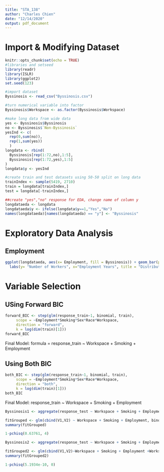 ```yaml
---
title: "STA_138"
author: "Charles Chien"
date: "12/14/2020"
output: pdf_document
---
```


# Import & Modifying Dataset
```r
knitr::opts_chunk$set(echo = TRUE)
#libraries and setseed
library(readr)
library(ISLR)
library(ggplot2)
set.seed(123)

#import dataset
Byssinosis <- read_csv("Byssinosis.csv")

#turn numerical variable into factor
Byssinosis$Workspace <- as.factor(Byssinosis$Workspace)

#make long data from wide data
yes <- Byssinosis$Byssinosis
no <- Byssinosis$`Non-Byssinosis`
yesInd <- c(
  rep(0,sum(no)),
  rep(1,sum(yes))
  )
longdata <- rbind(
  Byssinosis[rep(1:72,no),1:5],
  Byssinosis[rep(1:72,yes),1:5]
)
longdata$y <- yesInd

#create train and test datasets using 50-50 split on long data
trainIndex <- sample(5419, 2710)
train = longdata[trainIndex,] 
test = longdata[-trainIndex,]

##create "yes","no" response for EDA, change name of column y
longdataeda <- longdata
longdataeda$y <- ifelse(longdata$y==1,"Yes","No")
names(longdataeda)[names(longdataeda) == "y"] <- "Byssinosis"
```

# Exploratory Data Analysis

## Employment
```r
ggplot(longdataeda, aes(x= Employment, fill = Byssinosis)) + geom_bar(position = position_dodge())+
  labs(y= "Number of Workers", x="Employment Years", title = "Distribution of Byssinosis by Employment Years")
```



# Variable Selection


## USing Forward BIC
```r
forward_BIC <- step(glm(response_train~1, binomial, train),
     scope = ~Employment*Smoking*Sex*Race*Workspace,
     direction = "forward",
     k = log(dim(train)[1]))
forward_BIC
```

Final Model: formula = response_train ~ Workspace + Smoking + Employment

## Using Both BIC
```r
both_BIC <- step(glm(response_train~1, binomial, train),
     scope = ~Employment*Smoking*Sex*Race*Workspace,
     direction = "both",
     k = log(dim(train)[1]))
both_BIC
```

Final Model: response_train ~ Workspace + Smoking + Employment


```r
Byssinosis1 <- aggregate(response_test ~ Workspace + Smoking + Employment,FUN = sum, data = test)

fitGrouped <- glm(cbind(V1,V2) ~ Workspace + Smoking + Employment, binomial, Byssinosis1)
summary(fitGrouped)

1-pchisq(0.63761, 4)
```

```r
Byssinosis2 <- aggregate(response_test ~ Workspace + Smoking + Employment +Workspace:Smoking + Workspace:Employment + Smoking:Employment,FUN = sum, data = test)

fitGrouped2 <- glm(cbind(V1,V2)~Workspace + Smoking + Employment +Workspace:Smoking + Workspace:Employment + Smoking:Employment, binomial, Byssinosis2)
summary(fitGrouped2)

1-pchisq(5.1934e-10, 0)
```












